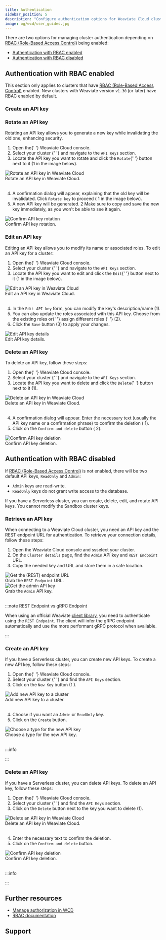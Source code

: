 ```yaml
---
title: Authentication
sidebar_position: 5
description: "Configure authentication options for Weaviate Cloud clusters by adding, updating and deleting API keys."
image: og/wcd/user_guides.jpg
---
```



There are two options for managing cluster authentication depending on [RBAC (Role-Based Access Control)](/weaviate/configuration/rbac/index.mdx) being enabled:
- [Authentication with RBAC enabled](#authentication-with-rbac-enabled)
- [Authentication with RBAC disabled](#authentication-with-rbac-disabled)

## Authentication with RBAC enabled

This section only applies to clusters that have [RBAC (Role-Based Access Control)](/weaviate/configuration/rbac/index.mdx) enabled. New clusters with Weaviate version `v1.30` (or later) have RBAC enabled by default.

### Create an API key


<CreateAPIKeys />

### Rotate an API key

Rotating an API key allows you to generate a new key while invalidating the old one, enhancing security.


<div class="row">
  <div class="col col--4">
    <ol>
      <li>
        Open the{' '}
        <Link to="https://console.weaviate.cloud">Weaviate Cloud console</Link>.
      </li>
      <li>
        <Link to="/cloud/manage-clusters/status#select-your-cluster">
          Select your cluster
        </Link>{' '}
        and navigate to the <code>API Keys</code> section.
      </li>
      <li>
        Locate the API key you want to rotate and click the <code>Rotate</code>{' '}
        button next to it (<span class="callout">1</span> in the image below).
      </li>
    </ol>
  </div>
  <div class="col col--8">
    <div class="card">
      <div class="card__image">
        <img src={RotateAPIKey} alt="Rotate an API key in Weaviate Cloud" />
      </div>
      <div class="card__body">Rotate an API key in Weaviate Cloud.</div>
    </div>
  </div>
</div>
<br />

<div class="row">
  <div class="col col--4">
    <ol start="4">
      <li>
        A confirmation dialog will appear, explaining that the old key will be
        invalidated. Click <code>Rotate key</code> to proceed (
        <span class="callout">1</span> in the image below).
      </li>
      <li>
        A new API key will be generated. <span class="callout">2</span> Make
        sure to copy and save the new key immediately, as you won't be able to
        see it again.
      </li>
    </ol>
  </div>
  <div class="col col--8">
    <div class="card">
      <div class="card__image">
        <img src={RotateAPIKeyConfirm} alt="Confirm API key rotation" />
      </div>
      <div class="card__body">Confirm API key rotation.</div>
    </div>
  </div>
</div>

### Edit an API key

Editing an API key allows you to modify its name or associated roles. To edit an API key for a cluster:


<div class="row">
  <div class="col col--4">
    <ol>
      <li>
        Open the{' '}
        <Link to="https://console.weaviate.cloud">Weaviate Cloud console</Link>.
      </li>
      <li>
        <Link to="/cloud/manage-clusters/status#select-your-cluster">
          Select your cluster
        </Link>{' '}
        and navigate to the <code>API Keys</code> section.
      </li>
      <li>
        Locate the API key you want to edit and click the <code>Edit</code>{' '}
        button next to it (<span class="callout">1</span> in the image below).
      </li>
    </ol>
  </div>
  <div class="col col--8">
    <div class="card">
      <div class="card__image">
        <img src={EditAPIKey} alt="Edit an API key in Weaviate Cloud" />
      </div>
      <div class="card__body">Edit an API key in Weaviate Cloud.</div>
    </div>
  </div>
</div>
<br />

<div class="row">
  <div class="col col--4">
    <ol start="4">
      <li>
        In the <code>Edit API key</code> form, you can modify the key's
        description/name (<span class="callout">1</span>).
      </li>
      <li>
        You can also update the roles associated with this API key. Choose from
        the existing roles or{' '}
        <Link to="/cloud/manage-clusters/authorization">
          assign different roles
        </Link>{' '}
        (<span class="callout">2</span>).
      </li>
      <li>
        Click the <code>Save</code> button (<span class="callout">3</span>) to
        apply your changes.
      </li>
    </ol>
  </div>
  <div class="col col--8">
    <div class="card">
      <div class="card__image">
        <img src={EditAPIKeyForm} alt="Edit API key details" />
      </div>
      <div class="card__body">Edit API key details.</div>
    </div>
  </div>
</div>

### Delete an API key

To delete an API key, follow these steps:


<div class="row">
  <div class="col col--4">
    <ol>
      <li>
        Open the{' '}
        <Link to="https://console.weaviate.cloud">Weaviate Cloud console</Link>.
      </li>
      <li>
        <Link to="/cloud/manage-clusters/status#select-your-cluster">
          Select your cluster
        </Link>{' '}
        and navigate to the <code>API Keys</code> section.
      </li>
      <li>
        Locate the API key you want to delete and click the <code>Delete</code>{' '}
        button next to it (<span class="callout">1</span>).
      </li>
    </ol>
  </div>
  <div class="col col--8">
    <div class="card">
      <div class="card__image">
        <img src={DeleteAPIKeyRBAC} alt="Delete an API key in Weaviate Cloud" />
      </div>
      <div class="card__body">Delete an API key in Weaviate Cloud.</div>
    </div>
  </div>
</div>
<br />


<div class="row">
  <div class="col col--4">
    <ol start="4">
      <li>
        A confirmation dialog will appear. Enter the necessary text (usually the
        API key name or a confirmation phrase) to confirm the deletion (
        <span class="callout">1</span>).
      </li>
      <li>
        Click on the <code>Confirm and delete</code> button (
        <span class="callout">2</span>).
      </li>
    </ol>
  </div>
  <div class="col col--8">
    <div class="card">
      <div class="card__image">
        <img src={DeleteAPIKeyConfirmRBAC} alt="Confirm API key deletion" />
      </div>
      <div class="card__body">Confirm API key deletion.</div>
    </div>
  </div>
</div>

## Authentication with RBAC disabled

If [RBAC (Role-Based Access Control)](/weaviate/configuration/rbac/index.mdx) is not enabled, there will be two default API keys, `ReadOnly` and `Admin`:

- `Admin` keys are read-write.
- `ReadOnly` keys do not grant write access to the database.

If you have a Serverless cluster, you can create, delete, edit, and rotate API keys. You cannot modify the Sandbox cluster keys.

### Retrieve an API key

When connecting to a Weaviate Cloud cluster, you need an API key and the REST endpoint URL for authentication.
To retrieve your connection details, follow these steps:


<div class="row">
  <ol>
    <li className="inline-content">
      Open the <Link to="https://console.weaviate.cloud">Weaviate Cloud console</Link> and <Link to="/cloud/manage-clusters/status#select-your-cluster"> ssselect your cluster</Link>.
    </li>
    <li>
      On the <code>Cluster details</code> page, find the <code>Admin</code> API
      key and <code>REST Endpoint</code> URL.
    </li>
    <li>Copy the needed key and URL and store them in a safe location.</li>
  </ol>
</div>


<div class="row">
  <div class="col col--6">
    <div class="card-demo">
      <div class="card">
        <div class="card__image">
          <img src={WCDClusterURL} alt="Get the (REST) endpoint URL" />
        </div>
        <div class="card__body">
          Grab the <code>REST Endpoint</code> URL.
        </div>
      </div>
    </div>
  </div>
  <div class="col col--6">
    <div class="card-demo">
      <div class="card">
        <div class="card__image">
          <img src={WCDClusterAdminKey} alt="Get the admin API key" />
        </div>
        <div class="card__body">
          Grab the <code>Admin</code> API key.
        </div>
      </div>
    </div>
  </div>
</div>
<br />

:::note REST Endpoint vs gRPC Endpoint

When using an official Weaviate [client library](/weaviate/client-libraries), you need to authenticate using the `REST Endpoint`. The client will infer the gRPC endpoint automatically and use the more performant gRPC protocol when available.

:::

### Create an API key

If you have a Serverless cluster, you can create new API keys. To create a new API key, follow these steps:


<div class="row">
  <div class="col col--4">
    <ol>
      <li>
        Open the{' '}
        <Link to="https://console.weaviate.cloud">Weaviate Cloud console</Link>.
      </li>
      <li>
        <Link to="/cloud/manage-clusters/status#select-your-cluster">
          Select your cluster
        </Link>{' '}
        and find the <code>API Keys</code> section.
      </li>
      <li>
        Click on the <code>New Key</code> button (<span class="callout">1</span>
        ).
      </li>
    </ol>
  </div>
  <div class="col col--8">
    <div class="card">
      <div class="card__image">
        <img src={NewAPIKey} alt="Add new API key to a cluster" />
      </div>
      <div class="card__body">Add new API key to a cluster.</div>
    </div>
  </div>
</div>
<br />


<div class="row">
  <div class="col col--4">
    <ol start="4">
      <li>
        Choose if you want an <code>Admin</code> or <code>ReadOnly</code> key.
      </li>
      <li>
        Click on the <code>Create</code> button.
      </li>
    </ol>
  </div>
  <div class="col col--8">
    <div class="card">
      <div class="card__image">
        <img src={NewAPIKeyConfirm} alt="Choose a type for the new API key" />
      </div>
      <div class="card__body">Choose a type for the new API key.</div>
    </div>
  </div>
</div>
<br />

:::info

<RestartTheCluster />

:::

### Delete an API key

If you have a Serverless cluster, you can delete API keys. To delete an API key, follow these steps:


<div class="row">
  <div class="col col--4">
    <ol>
      <li>
        Open the{' '}
        <Link to="https://console.weaviate.cloud">Weaviate Cloud console</Link>.
      </li>
      <li>
        <Link to="/cloud/manage-clusters/status#select-your-cluster">
          Select your cluster
        </Link>{' '}
        and find the <code>API Keys</code> section.
      </li>
      <li>
        Click on the <code>Delete</code> button next to the key you want to
        delete (<span class="callout">1</span>).
      </li>
    </ol>
  </div>
  <div class="col col--8">
    <div class="card">
      <div class="card__image">
        <img src={DeleteAPIKey} alt="Delete an API key in Weaviate Cloud" />
      </div>
      <div class="card__body">Delete an API key in Weaviate Cloud.</div>
    </div>
  </div>
</div>
<br />


<div class="row">
  <div class="col col--4">
    <ol start="4">
      <li>Enter the necessary text to confirm the deletion.</li>
      <li>
        Click on the <code>Confirm and delete</code> button.
      </li>
    </ol>
  </div>
  <div class="col col--8">
    <div class="card">
      <div class="card__image">
        <img src={DeleteAPIKeyConfirm} alt="Confirm API key deletion" />
      </div>
      <div class="card__body">Confirm API key deletion.</div>
    </div>
  </div>
</div>
<br />

:::info

<RestartTheCluster />

:::

## Further resources

- [Manage authorization in WCD](./authorization.mdx)
- [RBAC documentation](/weaviate/configuration/rbac/index.mdx)

## Support


<SupportAndTrouble />
